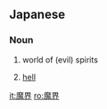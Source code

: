 ==Japanese==
{{ja-kanjitab|魔|界}}

===Noun===
{{ja-noun|k|hira=まかい|rom=makai}}

# {{literally|lang=ja}} world of (evil) spirits
# [[hell]]

[[it:魔界]]
[[ro:魔界]]